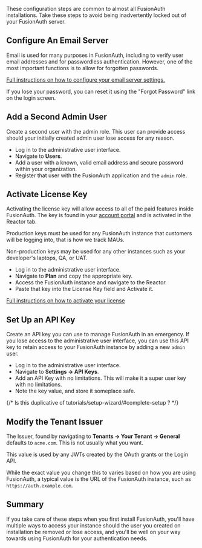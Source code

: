 
These configuration steps are common to almost all FusionAuth installations. Take these steps to avoid being inadvertently locked out of your FusionAuth server.

## Configure An Email Server

Email is used for many purposes in FusionAuth, including to verify user email addresses and for passwordless authentication. However, one of the most important functions is to allow for forgotten passwords.

[Full instructions on how to configure your email server settings.](/docs/customize/email-and-messages/configure-email)

If you lose your password, you can reset it using the "Forgot Password" link on the login screen.

## Add a Second Admin User

Create a second user with the admin role. This user can provide access should your initially created admin user lose access for any reason.

* Log in to the administrative user interface.
* Navigate to <strong>Users</strong>.
* Add a user with a known, valid email address and secure password within your organization.
* Register that user with the FusionAuth application and the `admin` role.

## Activate License Key

Activating the license key will allow access to all of the paid features inside FusionAuth. The key is found in your [account portal](https://account.fusionauth.io/account/plan/) and is activated in the <Breadcrumb>Reactor</Breadcrumb> tab. 

Production keys must be used for any FusionAuth instance that customers will be logging into, that is how we track MAUs. 

Non-production keys may be used for any other instances such as your developer's laptops, QA, or UAT. 

* Log in to the administrative user interface.
* Navigate to <strong>Plan</strong> and copy the appropriate key.
* Access the FusionAuth instance and navigate to the <Breadcrumb>Reactor</Breadcrumb>.
* Paste that key into the License Key field and Activate it.

[Full instructions on how to activate your license ](/docs/get-started/core-concepts/licensing)

## Set Up an API Key

Create an API key you can use to manage FusionAuth in an emergency. If you lose access to the administrative user interface, you can use this API key to retain access to your FusionAuth instance by adding a new `admin` user.

* Log in to the administrative user interface.
* Navigate to <strong>Settings -> API Keys</strong>.
* Add an API Key with no limitations. This will make it a super user key with no limitations.
* Note the key value, and store it someplace safe.

{/*  Is this duplicative of tutorials/setup-wizard/#complete-setup ? */}

## Modify the Tenant Issuer

The <InlineField>Issuer</InlineField>, found by navigating to <strong>Tenants -> Your Tenant -> General</strong> defaults to `acme.com`. This is not usually what you want. 

This value is used by any JWTs created by the OAuth grants or the Login API.

While the exact value you change this to varies based on how you are using FusionAuth, a typical value is the URL of the FusionAuth instance, such as `https://auth.example.com`.

## Summary

If you take care of these steps when you first install FusionAuth, you'll have multiple ways to access your instance should the user you created on installation be removed or lose access, and you'll be well on your way towards using FusionAuth for your authentication needs.

